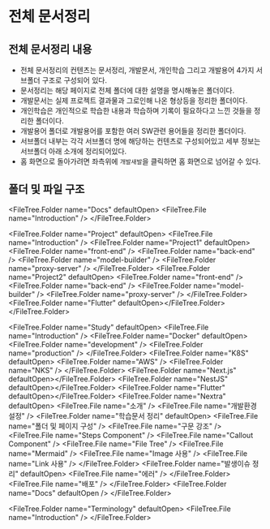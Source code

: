 
# 전체 문서정리

## 전체 문서정리 내용

- 전체 문서정리의 컨텐츠는 문서정리, 개발문서, 개인학습 그리고 개발용어 4가지 서브폴더 구조로 구성되어 있다.
- 문서정리는 해당 페이지로 전체 폴더에 대한 설명을 명시해놓은 폴더이다.
- 개발문서는 실제 프로젝트 결과물과 그로인해 나온 형상등을 정리한 폴더이다.
- 개인학습은 개인적으로 학습한 내용과 학습하며 기록이 필요하다고 느낀 것들을 정리한 폴더이다.
- 개발용어 폴더로 개발용어를 포함한 여러 SW관련 용어들을 정리한 폴더이다.
- 서브폴더 내부는 각각 서브폴더 명에 해당하는 컨텐츠로 구성되어있고 세부 정보는 서브폴더 아래 소개에 정리되어있다.
- 홈 화면으로 돌아가려면 좌측위에 `개발새발`을 클릭하면 홈 화면으로 넘어갈 수 있다.

## 폴더 및 파일 구조

<FileTree.Folder name="Docs" defaultOpen>
  <FileTree.File name="Introduction" />
</FileTree.Folder>

<FileTree.Folder name="Project" defaultOpen>
  <FileTree.File name="Introduction" />
  <FileTree.Folder name="Project1" defaultOpen>
    <FileTree.Folder name="front-end" />
    <FileTree.Folder name="back-end" />
    <FileTree.Folder name="model-builder" />
    <FileTree.Folder name="proxy-server" />
  </FileTree.Folder>
  <FileTree.Folder name="Project2" defaultOpen>
    <FileTree.Folder name="front-end" />
    <FileTree.Folder name="back-end" />
    <FileTree.Folder name="model-builder" />
    <FileTree.Folder name="proxy-server" />
  </FileTree.Folder>
  <FileTree.Folder name="Flutter" defaultOpen></FileTree.Folder>
</FileTree.Folder>

<FileTree.Folder name="Study" defaultOpen>
  <FileTree.File name="Introduction" />
  <FileTree.Folder name="Docker" defaultOpen>
    <FileTree.Folder name="development" />
    <FileTree.Folder name="production" />
  </FileTree.Folder>
  <FileTree.Folder name="K8S" defaultOpen>
    <FileTree.Folder name="AWS" />
    <FileTree.Folder name="NKS" />
  </FileTree.Folder>
  <FileTree.Folder name="Next.js" defaultOpen></FileTree.Folder>
  <FileTree.Folder name="NestJS" defaultOpen></FileTree.Folder>
  <FileTree.Folder name="Flutter" defaultOpen></FileTree.Folder>
  <FileTree.Folder name="Nextra" defaultOpen>
    <FileTree.File name="소개" />
    <FileTree.File name="개발환경 설정" />
    <FileTree.Folder name="학습문서 정리" defaultOpen>
      <FileTree.File name="폴더 및 페이지 구성" />
      <FileTree.File name="구문 강조" />
      <FileTree.File name="Steps Component" />
      <FileTree.File name="Callout Component" />
      <FileTree.File name="File Tree" />
      <FileTree.File name="Mermaid" />
      <FileTree.File name="Image 사용" />
      <FileTree.File name="Link 사용" />
    </FileTree.Folder>
    <FileTree.Folder name="발생이슈 정리" defaultOpen>
      <FileTree.File name="에러" />
    </FileTree.Folder>
    <FileTree.File name="배포" />
  </FileTree.Folder>
  <FileTree.Folder name="Docs" defaultOpen />
</FileTree.Folder>

<FileTree.Folder name="Terminology" defaultOpen>
  <FileTree.File name="Introduction" />
</FileTree.Folder>
